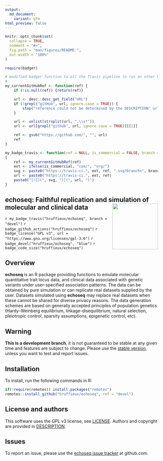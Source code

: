 ```yaml
---
output:
  md_document:
    variant: gfm
html_preview: false
---
```


<!-- README.md is generated from README.Rmd. Please edit that file -->
<!-- First time: run usethis::use_readme_rmd() to create a pre-commit hook that 
prevents from committing if the README.Rmd has changed, but has not been 
re-knitted to generate an updated README.md -->

```r
knitr::opts_chunk$set(
  collapse = TRUE,
  comment = "#>",
  fig.path = "man/figures/README-",
  out.width = "100%"
)
```



```r
require(badger)

# modified badger function to all the Travis pipeline to run on other branches than the master
#
my_currentGitHubRef <- function(ref) {
	if (!is.null(ref)) {return(ref)}

	url <- desc::desc_get_field("URL")
	if (!grepl("gitHub", url, ignore.case = TRUE)) {
		stop("reference could not be determined by the DESCRIPTION' url")
	}

	url <- unlist(strsplit(url, ",\\s*"))
	url <- url[grepl("github", url, ignore.case = TRUE)][[1]]

	ref <- gsub("https://github.com/", "", url)
	ref
}

my_badge_travis <- function(ref = NULL, is_commercial = FALSE, branch = "master") 
{
    ref <- my_currentGitHubRef(ref)
    ext <- ifelse(is_commercial, "com/", "org/")
    svg <- paste0("https://travis-ci.", ext, ref, ".svg?branch=", branch)
    url <- paste0("https://travis-ci.", ext, ref)
    paste0("[![](", svg, ")](", url, ")")
}
```

## echoseq: Faithful replication and simulation of molecular and clinical data <img src="man/figures/echoseq_logo.png" align="right" height="150"/>

<!-- Run for the R CMD checks, run usethis::use_github_actions() to set up the pipeline, possibly modify the .yaml file and then: -->
`r my_badge_travis("hruffieux/echoseq", branch = "devel")`
`r badge_github_actions("hruffieux/echoseq")` 
`r badge_license("GPL v3", url = "https://www.gnu.org/licenses/gpl-3.0")`
`r badge_devel("hruffieux/echoseq", "blue")`
`r badge_code_size("hruffieux/echoseq")`


## Overview

**echoseq** is an R package providing functions to emulate molecular quantitative
trait locus data, and clinical data associated with genetic variants under
user-specified association patterns. The data can be obtained by pure simulation 
or can replicate real datasets supplied by the user. Datasets simulated using 
**echoseq** may replace real datasets when these cannot be shared for diverse 
privacy reasons. The data generation schemes are based on generally accepted 
principles of population genetics (Hardy–Weinberg equilibrium, 
linkage-disequilibrium, natural selection, pleiotropic control, sparsity 
assumptions, epigenetic control, etc).


## Warning

**This is a development branch**, it is not guaranteed to be stable at any given
time and features are subject to change. Please use the [stable version](https://github.com/hruffieux/echoseq), unless you want to test and
report issues.

## Installation

To install, run the following commands in R:

``` r
if(!require(remotes)) install.packages("remotes")
remotes::install_github("hruffieux/echoseq", ref = "devel")
```

## License and authors

This software uses the GPL v3 license, see [LICENSE](LICENSE).
Authors and copyright are provided in [DESCRIPTION](DESCRIPTION).

## Issues

To report an issue, please use the [echoseq issue tracker](https://github.com/hruffieux/echoseq/issues) at github.com.
